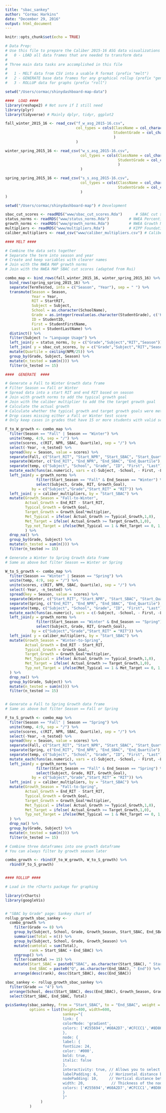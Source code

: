 ```yaml
---
title: "sbac_sankey"
author: "Cormac Harkins"
date: "December 29, 2016"
output: html_document
---
```


```r
knitr::opts_chunk$set(echo = TRUE)
```


```r
# Data Prep:
# Use this file to prepare the Caliber 2015-16 ASG data visualizations
#   0 - LOAD all data frames that are needed to transform data
#
# Three main data tasks are accomplished in this file
#
#   1 - MELT data from CSV into a usable R format (prefix "melt")
#   2 - GENERATE base data frames for any graphical rollup (prefix "gen")
#   3 - ROLLUP data for graphs (prefix "roll")

setwd("/Users/cormac/shinydashboard-map-data")

####  LOAD ####
library(reshape2) # Not sure if I still need
library(plyr)
library(tidyverse) # Mainly dplyr, tidyr, ggplot2

fall_winter_2015_16 <- read_csv("f_w_asg_2015-16.csv",
                                col_types = cols(ClassName = col_character(),
                                                 StudentGrade = col_character()
                                                 )
                                )

winter_spring_2015_16 <- read_csv("w_s_asg_2015-16.csv",
                                  col_types = cols(ClassName = col_character(),
                                                   StudentGrade = col_character()
                                                   )
                                  )

spring_spring_2015_16 <- read_csv("s_s_asg_2015-16.csv",
                                  col_types = cols(ClassName = col_character(),
                                                   StudentGrade = col_character()
                                  )
)

setwd("/Users/cormac/shinydashboard-map") # Development

sbac_cut_scores <- readRDS("www/sbac_cut_scores.Rda")      # SBAC cut scores
status_norms <- readRDS("www/status_norms.Rda")         # NWEA Percentile Norms
growth_norms <- readRDS("www/growth_norms.Rda")         # NWEA Growth Norms
multipliers <- readRDS("www/multipliers.Rda")           # KIPP Foundation Tiered Target Multipliers
caliber_multipliers <- read_csv("www/caliber_multipliers.csv") # Caliber Targets

#### MELT ####

# Combine the data sets together
# Separate the term into season and year
# Create and keep variables with clearer names
# Join with the NWEA MAP growth norms
# Join with the NWEA MAP SBAC cut scores (adapted from Rui)

combo_map <- bind_rows(fall_winter_2015_16, winter_spring_2015_16) %>%
  bind_rows(spring_spring_2015_16) %>%
  separate(TermTested, into = c("Season", "Year"), sep = " ") %>%
  transmute(Season = Season,
            Year = Year,
            RIT = StartRIT,
            Subject = Subject,
            School = as.character(SchoolName),
            Grade = as.integer(revalue(as.character(StudentGrade), c('K' = '0'))),
            ID = StudentID,
            First = StudentFirstName,
            Last = StudentLastName) %>%
  distinct() %>%
  filter(Subject != "Language Usage") %>%
  left_join(y = status_norms, by = c("Grade","Subject","RIT","Season")) %>%
  left_join( y = sbac_cut_scores, by = c("Grade","Subject","RIT","Season")) %>%
  mutate(Quartile = ceiling(NPR/25)) %>%
  group_by(Grade, Subject, Season) %>%
  mutate(n_tested = sum(n())) %>%
  filter(n_tested >= 15)

####  GENERATE  ####

# Generate a Fall to Winter Growth data frame
# Filter Season == Fall or Winter
# Spread data into a start RIT and end RIT based on season
# Join with growth norms to add the typical growth goal
# Join with the caliber multiplier to add the the target growth goal
# Calculate the actual growth
# Calculate whether the typical growth and target growth goals were met
# Drop cases missing either a Fall or Winter test score
# Only keep cases in grades that have 15 or more students with valid scores

F_to_W_growth <- combo_map %>%
  filter(Season == "Fall" | Season == "Winter") %>%
  unite(temp, 4:9, sep = "/") %>%
  unite(scores, c(RIT, NPR, SBAC, Quartile), sep = "/") %>%
  select(-Year, -n_tested) %>%
  spread(key = Season, value = scores) %>%
  separate(Fall, c("Start_RIT", "Start_NPR", "Start_SBAC", "Start_Quartile"), sep = "/") %>%
  separate(Winter, c("End_RIT", "End_NPR", "End_SBAC", "End_Quartile"), sep = "/") %>%
  separate(temp, c("Subject", "School", "Grade", "ID", "First", "Last"), sep = "/") %>%
  mutate_each(funs(as.numeric), vars = c(-Subject, -School, - First, -Last)) %>%
  left_join(y = growth_norms %>%
              filter(Start_Season == "Fall" & End_Season == "Winter") %>%
              select(Subject, Grade, RIT, Growth_Goal),
            by = c("Subject","Grade","Start_RIT" = "RIT")) %>%
  left_join( y = caliber_multipliers, by = "Start_SBAC") %>%
  mutate(Growth_Season = "Fall-to-Winter",
         Actual_Growth = End_RIT - Start_RIT,
         Typical_Growth = Growth_Goal,
         Target_Growth = Growth_Goal*multiplier,
         Met_Typical = ifelse( Actual_Growth >= Typical_Growth,1,0),
         Met_Target = ifelse( Actual_Growth >= Target_Growth,1,0),
         Typ_not_Target = ifelse(Met_Typical == 1 & Met_Target == 0, 1, 0)
         ) %>%
  drop_na() %>%
  group_by(Grade, Subject) %>%
  mutate(n_tested = sum(n())) %>%
  filter(n_tested >= 15)

# Generate a Winter to Spring Growth data frame
# Same as above but filter Season == Winter or Spring

W_to_S_growth <- combo_map %>%
  filter(Season == "Winter" | Season == "Spring") %>%
  unite(temp, 4:9, sep = "/") %>%
  unite(scores, c(RIT, NPR, SBAC, Quartile), sep = "/") %>%
  select(-Year, -n_tested) %>%
  spread(key = Season, value = scores) %>%
  separate(Winter, c("Start_RIT", "Start_NPR", "Start_SBAC", "Start_Quartile"), sep = "/") %>%
  separate(Spring, c("End_RIT", "End_NPR", "End_SBAC", "End_Quartile"), sep = "/") %>%
  separate(temp, c("Subject", "School", "Grade", "ID", "First", "Last"), sep = "/") %>%
  mutate_each(funs(as.numeric), vars = c(-Subject, -School, - First, -Last)) %>%
  left_join(y = growth_norms %>%
              filter(Start_Season == "Winter" & End_Season == "Spring") %>%
              select(Subject, Grade, RIT, Growth_Goal),
            by = c("Subject","Grade","Start_RIT" = "RIT")) %>%
  left_join( y = caliber_multipliers, by = "Start_SBAC") %>%
  mutate(Growth_Season = "Winter-to-Spring",
         Actual_Growth = End_RIT - Start_RIT,
         Typical_Growth = Growth_Goal,
         Target_Growth = Growth_Goal*multiplier,
         Met_Typical = ifelse( Actual_Growth >= Typical_Growth,1,0),
         Met_Target = ifelse( Actual_Growth >= Target_Growth,1,0),
         Typ_not_Target = ifelse(Met_Typical == 1 & Met_Target == 0, 1, 0)
  ) %>%
  drop_na() %>%
  group_by(Grade, Subject) %>%
  mutate(n_tested = sum(n())) %>%
  filter(n_tested >= 15)


# Generate a Fall to Spring Growth data frame
# Same as above but filter Season == Fall or Spring

F_to_S_growth <- combo_map %>%
  filter(Season == "Fall" | Season == "Spring") %>%
  unite(temp, 4:9, sep = "/") %>%
  unite(scores, c(RIT, NPR, SBAC, Quartile), sep = "/") %>%
  select(-Year, -n_tested) %>%
  spread(key = Season, value = scores) %>%
  separate(Fall, c("Start_RIT", "Start_NPR", "Start_SBAC", "Start_Quartile"), sep = "/") %>%
  separate(Spring, c("End_RIT", "End_NPR", "End_SBAC", "End_Quartile"), sep = "/") %>%
  separate(temp, c("Subject", "School", "Grade", "ID", "First", "Last"), sep = "/") %>%
  mutate_each(funs(as.numeric), vars = c(-Subject, -School, - First, -Last)) %>%
  left_join(y = growth_norms %>%
              filter(Start_Season == "Fall" & End_Season == "Spring") %>%
              select(Subject, Grade, RIT, Growth_Goal),
            by = c("Subject","Grade","Start_RIT" = "RIT")) %>%
  left_join( y = caliber_multipliers, by = "Start_SBAC") %>%
  mutate(Growth_Season = "Fall-to-Spring",
         Actual_Growth = End_RIT - Start_RIT,
         Typical_Growth = Growth_Goal,
         Target_Growth = Growth_Goal*multiplier,
         Met_Typical = ifelse( Actual_Growth >= Typical_Growth,1,0),
         Met_Target = ifelse( Actual_Growth >= Target_Growth,1,0),
         Typ_not_Target = ifelse(Met_Typical == 1 & Met_Target == 0, 1, 0)
  ) %>%
  drop_na() %>%
  group_by(Grade, Subject) %>%
  mutate(n_tested = sum(n())) %>%
  filter(n_tested >= 15)

# Combine three dataframes into one growth dataframe
# You can always filter by growth season later

combo_growth <- rbind(F_to_W_growth, W_to_S_growth) %>%
  rbind(F_to_S_growth)


#### ROLLUP ####

# Load in the rCharts package for graphing

library(rCharts)
library(googleVis)


# "SBAC by Grade" page: Sankey chart of 
rollup_growth_sbac_sankey <-
  combo_growth %>%
    filter(Grade <= 8) %>%
    group_by(Subject, School, Grade, Growth_Season, Start_SBAC, End_SBAC) %>%
    summarise(Total = n()) %>%
    group_by(Subject, School, Grade, Growth_Season) %>%
    mutate(cumtotal = sum(Total),
           rank = Start_SBAC + End_SBAC) %>%
    ungroup() %>%   
    filter(cumtotal >= 15) %>%
    mutate(Start_SBAC = paste0("SBAC", as.character(Start_SBAC), " Start"),
           End_SBAC = paste0("Q", as.character(End_SBAC), " End")) %>%
    arrange(desc(rank), desc(Start_SBAC), desc(End_SBAC))

sbac_sankey <- rollup_growth_sbac_sankey %>%
  filter(Grade == "4") %>%
  arrange(School, desc(Start_SBAC), desc(End_SBAC), Growth_Season, Grade, Subject) %>%        
  select(Start_SBAC, End_SBAC, Total)

gvisSankey(sbac_sankey, from = "Start_SBAC", to = "End_SBAC", weight = "Total",
           options = list(height=400, width=600,
                          sankey="{
                          link: {
                          colorMode: 'gradient',
                          colors: ['#255694','#60A2D7','#CFCCC1','#8D8685']
                          }, 
                          node: {
                          label: {
                          fontSize: 24,
                          color: '#000',
                          bold: true,
                          italic: false
                          },
                          interactivity: true, // Allows you to select nodes.
                          labelPadding: 6,     // Horizontal distance between the label and the node.
                          nodePadding: 10,     // Vertical distance between nodes.
                          width: 20,            // Thickness of the node.
                          colors: ['#255694','#60A2D7','#CFCCC1','#8D8685']
                          }
                          }"
                )
           )

```

